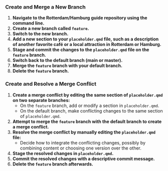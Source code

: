 ###  Create and Merge a New Branch

1. **Navigate to the Rotterdam/Hamburg guide repository using the command line.**
2. **Create a new branch called `feature`.**
3. **Switch to the new branch.**
4. **Add a new section to your `placeholder.qmd` file, such as a description of another favorite café or a local attraction in Rotterdam or Hamburg.**
5. **Stage and commit the changes to the `placeholder.qmd` file on the `feature` branch.**
6. **Switch back to the default branch (main or master).**
7. **Merge the `feature` branch with your default branch.**
8. **Delete the `feature` branch.**

### Create and Resolve a Merge Conflict

1. **Create a merge conflict by editing the same section of `placeholder.qmd` on two separate branches:**
   - On the `feature` branch, add or modify a section in `placeholder.qmd`.
   - On the default branch, make conflicting changes to the same section of `placeholder.qmd`.
   
2. **Attempt to merge the `feature` branch with the default branch to create a merge conflict.**
3. **Resolve the merge conflict by manually editing the `placeholder.qmd` file:**
   - Decide how to integrate the conflicting changes, possibly by combining content or choosing one version over the other.
   
4. **Stage the resolved changes in `placeholder.qmd`.**
5. **Commit the resolved changes with a descriptive commit message.**
6. **Delete the `feature` branch afterwards.**
